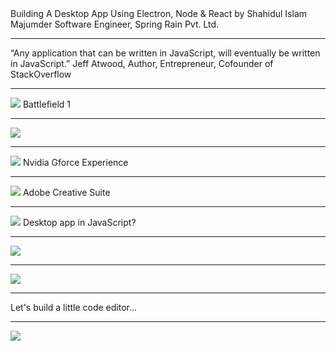 

<Head>
  <title>Building A Desktop App Using Electron, Node and React</title>
  <link href="https://fonts.googleapis.com/css?family=Open+Sans|Playfair+Display:400,700&display=swap" rel="stylesheet" />
</Head>

<!-- Slide Starts Here -->

<Layout bgImage={bgImg}>

  <Box width="60vw" textAlign="center">
    <Text variant="h1">
      Building A Desktop App Using Electron, Node & React
    </Text>
    <Text variant="h5">by</Text>
    <Text variant="h3" mb={0}>
      Shahidul Islam Majumder
    </Text>
    <Text>
      Software Engineer, Spring Rain Pvt. Ltd.
    </Text>
  </Box>
  
</Layout>

---


<Layout bgImage={jeffAtwood}>

<Box width="64vw" textAlign="center">
  <Text variant="h2">
    “Any application that can be written in JavaScript, will eventually be written in JavaScript.”
  </Text>
  <Text  fontSize="1.4em">Jeff Atwood, Author, Entrepreneur, Cofounder of StackOverflow</Text>
</Box>

</Layout>


---

<Layout>
  <Image src={battleField} />
  <Box position="fixed" bottom={72} bg="rgba(0,0,0,0.7)" margin={0} padding="0 16px 4px 16px" border="4px solid #ffe066" borderRadius={8}>
    <Text variant="h2" margin={0}>Battlefield 1</Text>
  </Box>
</Layout>

---

<Layout>
  <Box>
    <img src={battleFieldReact} />
  </Box>
</Layout>

---

<Layout>
  <Image src={nvidiaExp} />
  <Box position="fixed" bottom={72} bg="rgba(0,0,0,0.9)" margin={0} padding="0 16px 4px 16px" border="4px solid #ffe066" borderRadius={8}>
    <Text variant="h2" margin={0}>Nvidia Gforce Experience</Text>
  </Box>
</Layout>

---

<Layout>
  <Image src={adobeCreative} />
  <Box position="fixed" bottom={72} bg="rgba(0,0,0,0.9)" margin={0} padding="0 16px 4px 16px" border="4px solid #ffe066" borderRadius={8}>
    <Text variant="h2" margin={0}>Adobe Creative Suite</Text>
  </Box>
</Layout>

---

<Layout>
  <Image src={whattt} />
  <Box position="fixed" top={72} left={72} bg="rgba(0,0,0,0.9)" margin={0} padding="0 16px 4px 16px" border="4px solid #ffe066" borderRadius={8}>
    <Text variant="h2" margin={0}>Desktop app in JavaScript?</Text>
  </Box>
</Layout>

---

<Layout>
  <Image src={electronApps} />
</Layout>

---

<Layout>
  <Image src={electron} />
</Layout>

---

<Layout>
  <Text>Let's build a little code editor...</Text>
</Layout>

---

<Layout>
  <Image src={thanks} />
</Layout>
